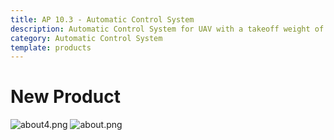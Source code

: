 ```yaml
---
title: AP 10.3 - Automatic Control System
description: Automatic Control System for UAV with a takeoff weight of 100–4000 kg
category: Automatic Control System
template: products
---
```













# New Product



![about4.png](./images/1758282503093-572545752.png)
![about.png](./images/1758533611249-452222904.png)